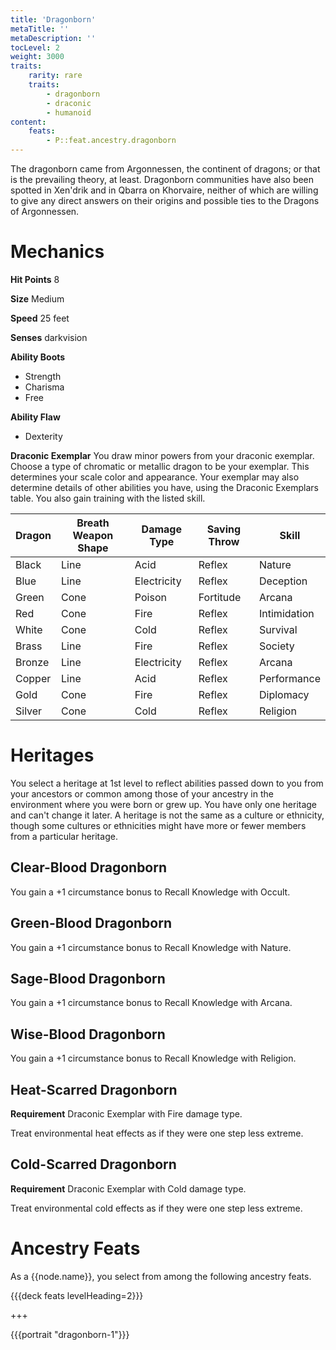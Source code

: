 ```yaml
---
title: 'Dragonborn'
metaTitle: ''
metaDescription: ''
tocLevel: 2
weight: 3000
traits:
    rarity: rare
    traits:
        - dragonborn
        - draconic
        - humanoid
content:
    feats:
        - P::feat.ancestry.dragonborn
---
```


The dragonborn came from Argonnessen, the continent of dragons; or that is the prevailing theory, at least. Dragonborn communities have also been spotted in Xen'drik and in Qbarra on Khorvaire, neither of which are willing to give any direct answers on their origins and possible ties to the Dragons of Argonnessen.

# Mechanics

**Hit Points** 8

**Size** Medium

**Speed** 25 feet

**Senses** darkvision

**Ability Boots**

-   Strength
-   Charisma
-   Free

**Ability Flaw**

-   Dexterity

**Draconic Exemplar** You draw minor powers from your draconic exemplar. Choose a type of chromatic or metallic dragon to be your exemplar. This determines your scale color and appearance. Your exemplar may also determine details of other abilities you have, using the Draconic Exemplars table. You also gain training with the listed skill.

| Dragon | Breath Weapon Shape | Damage Type | Saving Throw | Skill        |
| ------ | ------------------- | ----------- | ------------ | ------------ |
| Black  | Line                | Acid        | Reflex       | Nature       |
| Blue   | Line                | Electricity | Reflex       | Deception    |
| Green  | Cone                | Poison      | Fortitude    | Arcana       |
| Red    | Cone                | Fire        | Reflex       | Intimidation |
| White  | Cone                | Cold        | Reflex       | Survival     |
| Brass  | Line                | Fire        | Reflex       | Society      |
| Bronze | Line                | Electricity | Reflex       | Arcana       |
| Copper | Line                | Acid        | Reflex       | Performance  |
| Gold   | Cone                | Fire        | Reflex       | Diplomacy    |
| Silver | Cone                | Cold        | Reflex       | Religion     |

# Heritages

You select a heritage at 1st level to reflect abilities passed down to you from your ancestors or common among those of your ancestry in the environment where you were born or grew up. You have only one heritage and can't change it later. A heritage is not the same as a culture or ethnicity, though some cultures or ethnicities might have more or fewer members from a particular heritage.

## Clear-Blood Dragonborn

You gain a +1 circumstance bonus to Recall Knowledge with Occult.

## Green-Blood Dragonborn

You gain a +1 circumstance bonus to Recall Knowledge with Nature.

## Sage-Blood Dragonborn

You gain a +1 circumstance bonus to Recall Knowledge with Arcana.

## Wise-Blood Dragonborn

You gain a +1 circumstance bonus to Recall Knowledge with Religion.

## Heat-Scarred Dragonborn

**Requirement** Draconic Exemplar with Fire damage type.

Treat environmental heat effects as if they were one step less extreme.

## Cold-Scarred Dragonborn

**Requirement** Draconic Exemplar with Cold damage type.

Treat environmental cold effects as if they were one step less extreme.

# Ancestry Feats

As a {{node.name}}, you select from among the following ancestry feats.

{{{deck feats levelHeading=2}}}

+++

{{{portrait "dragonborn-1"}}}